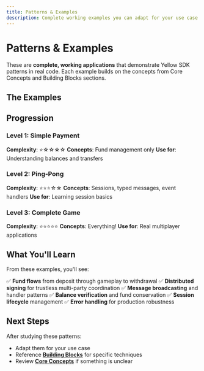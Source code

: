 ```yaml
---
title: Patterns & Examples
description: Complete working examples you can adapt for your use case
---
```


# Patterns & Examples

These are **complete, working applications** that demonstrate Yellow SDK patterns in real code. Each example builds on the concepts from Core Concepts and Building Blocks sections.

## The Examples

<Cards>
  <Card
    title="Simple Payment"
    description="The absolute simplest: deposit → send → withdraw. No sessions required."
    href="/docs/trivia-royale/patterns/simple-payment"
  />
  <Card
    title="Ping-Pong Session"
    description="Your first session with typed messages and event handlers"
    href="/docs/trivia-royale/patterns/ping-pong"
  />
  <Card
    title="Complete Game"
    description="Full Trivia Royale: 3 players, distributed sessions, prize distribution"
    href="/docs/trivia-royale/patterns/complete-game"
  />
  <Card
    title="Error Handling"
    description="Common issues and proven recovery strategies"
    href="/docs/trivia-royale/patterns/error-handling"
  />
</Cards>

## Progression

### Level 1: Simple Payment
**Complexity**: ⭐☆☆☆☆
**Concepts**: Fund management only
**Use for**: Understanding balances and transfers

### Level 2: Ping-Pong
**Complexity**: ⭐⭐⭐☆☆
**Concepts**: Sessions, typed messages, event handlers
**Use for**: Learning session basics

### Level 3: Complete Game
**Complexity**: ⭐⭐⭐⭐⭐
**Concepts**: Everything!
**Use for**: Real multiplayer applications

## What You'll Learn

From these examples, you'll see:

✅ **Fund flows** from deposit through gameplay to withdrawal
✅ **Distributed signing** for trustless multi-party coordination
✅ **Message broadcasting** and handler patterns
✅ **Balance verification** and fund conservation
✅ **Session lifecycle** management
✅ **Error handling** for production robustness

## Next Steps

After studying these patterns:
- Adapt them for your use case
- Reference **[Building Blocks](/docs/trivia-royale/building-blocks)** for specific techniques
- Review **[Core Concepts](/docs/trivia-royale/core-concepts)** if something is unclear
